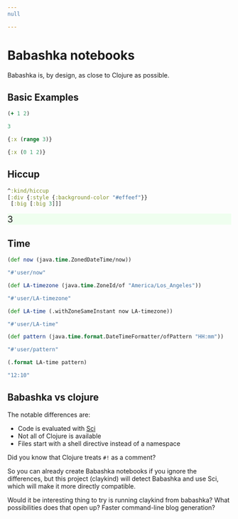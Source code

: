 ```yaml
---
null

---
```


<style>
.printedClojure .sourceCode {
  background-color: transparent;
  border-style: none;
}

.kind_map {
  background:            lightgreen;
  display:               grid;
  grid-template-columns: repeat(2, auto);
  justify-content:       center;
  text-align:            right;
  border: solid 1px black;
  border-radius: 10px;
}

.kind_vector {
  background:            lightblue;
  display:               grid;
  grid-template-columns: repeat(1, auto);
  align-items:           center;
  justify-content:       center;
  text-align:            center;
  border:                solid 2px black;
  padding:               10px;
}

.kind_set {
  background:            lightyellow;
  display:               grid;
  grid-template-columns: repeat(auto-fit, minmax(auto, max-content));
  align-items:           center;
  justify-content:       center;
  text-align:            center;
  border:                solid 1px black;
}
</style>

<script src="https://cdn.jsdelivr.net/npm/vega@5" type="text/javascript"></script><script src="https://cdn.jsdelivr.net/npm/vega-lite@5" type="text/javascript"></script><script src="https://cdn.jsdelivr.net/npm/vega-embed@6" type="text/javascript"></script><script src="portal-main.js" type="text/javascript"></script>
# Babashka notebooks

Babashka is, by design, as close to Clojure as possible.

## Basic Examples

```clojure
(+ 1 2)
```
<div class="printedClojure">
```clojure
3

```
</div>

```clojure
{:x (range 3)}
```
<div class="printedClojure">
```clojure
{:x (0 1 2)}

```
</div>

## Hiccup

```clojure
^:kind/hiccup
[:div {:style {:background-color "#effeef"}}
 [:big [:big 3]]]
```
<div style="background-color:#effeef;"><big><big>3</big></big></div>
## Time

```clojure
(def now (java.time.ZonedDateTime/now))
```
<div class="printedClojure">
```clojure
"#'user/now"

```
</div>

```clojure
(def LA-timezone (java.time.ZoneId/of "America/Los_Angeles"))
```
<div class="printedClojure">
```clojure
"#'user/LA-timezone"

```
</div>

```clojure
(def LA-time (.withZoneSameInstant now LA-timezone))
```
<div class="printedClojure">
```clojure
"#'user/LA-time"

```
</div>

```clojure
(def pattern (java.time.format.DateTimeFormatter/ofPattern "HH:mm"))
```
<div class="printedClojure">
```clojure
"#'user/pattern"

```
</div>

```clojure
(.format LA-time pattern)
```
<div class="printedClojure">
```clojure
"12:10"

```
</div>

## Babashka vs clojure

The notable differences are:

* Code is evaluated with [Sci](https://github.com/babashka/SCI)
* Not all of Clojure is available
* Files start with a shell directive instead of a namespace

Did you know that Clojure treats `#!` as a comment?

So you can already create Babashka notebooks if you ignore the differences,
but this project (claykind) will detect Babashka and use Sci,
which will make it more directly compatible.

Would it be interesting thing to try is running claykind from babashka?
What possibilities does that open up?
Faster command-line blog generation?
